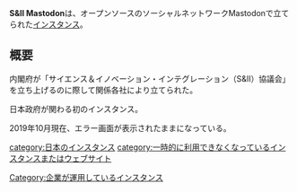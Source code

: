 {{infobox instance
|Name = S&II Mastodon
|Image = [[ファイル:S&IIMastodon.png|300px]]
|Domain = https://siidon.lab-kadokawa.com
|Country = 日本
|Admin = GRIPS<br />株式会社HEAT CATCH <br />株式会社スーパーステーション<br />株式会社角川アスキー総合研究所<br />内閣府
|Start = 2017年7月27日
|Kifu = 
|Alias = S&II丼
}}'''S&II Mastodon'''は、オープンソースのソーシャルネットワークMastodonで立てられた[[インスタンス]]。

== 概要 ==
内閣府が「サイエンス＆イノベーション・インテグレーション（S&II）協議会」を立ち上げるのに際して関係各社により立てられた。

日本政府が関わる初のインスタンス。

2019年10月現在、エラー画面が表示されたままになっている。

[[category:日本のインスタンス]]
[[Category:企業が運用しているインスタンス]]
[[category:一時的に利用できなくなっているインスタンスまたはウェブサイト]]